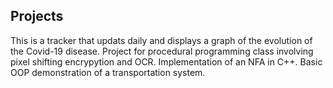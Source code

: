 ## Projects

<ProjectCard title="Covid-19 Tracker" link="https://github.com/tudose-bogdan/coronatracker" bg="linear-gradient(to right, #D4145A 0%, #FBB03B 100%)">
This is a tracker that updats daily and displays a graph of the evolution of the Covid-19 disease.
</ProjectCard>


<ProjectCard title="Encryption and pattern recognition" link="https://github.com/tudose-bogdan/Encryption-and-PatternRecognition-project" bg="linear-gradient(to right, #D4145A 0%, #FBB03B 100%)">
Project for procedural programming class involving pixel shifting encrypytion and OCR.
</ProjectCard>

<ProjectCard title="Nondeterministic finite automata simulator" link="https://github.com/tudose-bogdan/NondeterministicFiniteAutomata" bg="linear-gradient(to right, #D4145A 0%, #FBB03B 100%)">
Implementation of an NFA in C++.
</ProjectCard>

<ProjectCard title="Object oriented application" link="https://github.com/tudose-bogdan/OOP-TransportationSystem/blob/master/Source.cpp" bg="linear-gradient(to right, #D4145A 0%, #FBB03B 100%)">
Basic OOP demonstration of a transportation system.
</ProjectCard>
